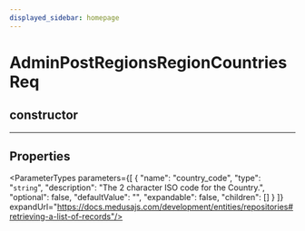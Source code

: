 ```yaml
---
displayed_sidebar: homepage
---
```



# AdminPostRegionsRegionCountriesReq

## constructor

___

## Properties

<ParameterTypes parameters={[
  {
    "name": "country_code",
    "type": "`string`",
    "description": "The 2 character ISO code for the Country.",
    "optional": false,
    "defaultValue": "",
    "expandable": false,
    "children": []
  }
]} expandUrl="https://docs.medusajs.com/development/entities/repositories#retrieving-a-list-of-records"/>
